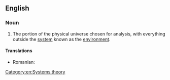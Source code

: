 ==English==
{{wikipedia}}

===Noun===
{{en-noun|head=[[physical]] [[system]]}}

# {{context|physics|lang=en}} The portion of the physical universe chosen for analysis, with everything outside the [[system]] known as the [[environment]].

====Translations====
{{trans-top|portion of the physical universe chosen for analysis, with everything outside the system known as the environment}}
* Romanian: {{t|ro|sistem fizic|n}}
{{trans-mid}}
{{trans-bottom}}

[[Category:en:Systems theory]]